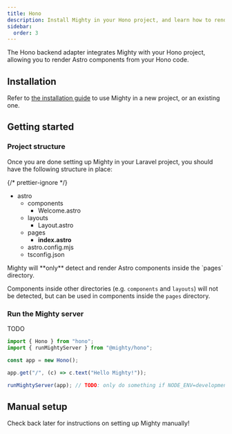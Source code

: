 ```yaml
---
title: Hono
description: Install Mighty in your Hono project, and learn how to render Astro components from your Hono code.
sidebar:
  order: 3
---
```



The Hono backend adapter integrates Mighty with your Hono project, allowing you to render Astro components from your Hono code.

## Installation

Refer to [the installation guide](/guides/hello-world/installation) to use Mighty in a new project, or an existing one.

## Getting started

### Project structure

Once you are done setting up Mighty in your Laravel project, you should have the following structure in place:

{/* prettier-ignore */}
<FileTree>
- astro
  - components
    - Welcome.astro
  - layouts
    - Layout.astro
  - pages
    - **index.astro**
  - astro.config.mjs
  - tsconfig.json
</FileTree>

<Aside type="caution">
Mighty will **only** detect and render Astro components inside the `pages` directory.

Components inside other directories (e.g. `components` and `layouts`) will not be detected, but can be used in components inside the `pages` directory.

</Aside>

### Run the Mighty server

TODO

```ts
import { Hono } from "hono";
import { runMightyServer } from "@mighty/hono";

const app = new Hono();

app.get("/", (c) => c.text("Hello Mighty!"));

runMightyServer(app); // TODO: only do something if NODE_ENV=development?
```

## Manual setup

<Aside>Check back later for instructions on setting up Mighty manually!</Aside>
